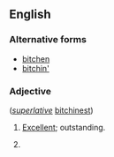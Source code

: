 ==English==

===Alternative forms===
* [[bitchen]]
* [[bitchin']]

===Adjective===
{{head|en|adjective}} (''[[superlative]]'' [[bitchinest]])

# {{context|slang|surfing|lang=en}} [[excellent|Excellent]]; outstanding.
# {{alternative spelling of|bitching|lang=en}}